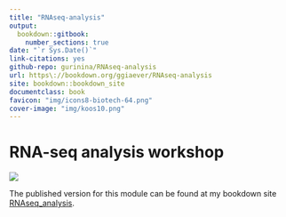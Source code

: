 ```yaml
--- 
title: "RNAseq-analysis" 
output:
  bookdown::gitbook: 
    number_sections: true
date: "`r Sys.Date()`" 
link-citations: yes 
github-repo: gurinina/RNAseq-analysis 
url: https\://bookdown.org/ggiaever/RNAseq-analysis 
site: bookdown::bookdown_site 
documentclass: book
favicon: "img/icons8-biotech-64.png"
cover-image: "img/koos10.png"
--- 
```


# RNA-seq analysis workshop {-}

![](img/koos10.png)

The published version for this module can be found at my bookdown site [RNAseq_analysis](https://bookdown.org/ggiaever/RNAseq_analysis/).

